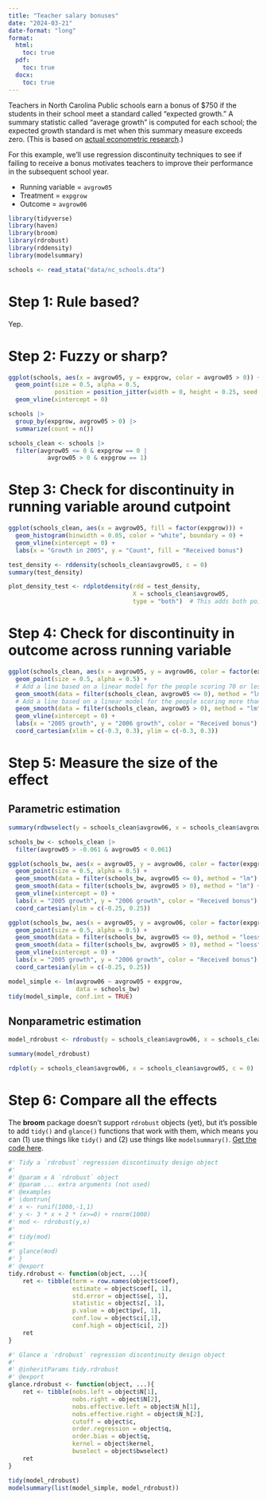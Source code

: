 ```yaml
---
title: "Teacher salary bonuses"
date: "2024-03-21"
date-format: "long"
format:
  html:
    toc: true
  pdf:
    toc: true
  docx:
    toc: true
---
```


Teachers in North Carolina Public schools earn a bonus of \$750 if the students in their school meet a standard called "expected growth." A summary statistic called "average growth" is computed for each school; the expected growth standard is met when this summary measure exceeds zero. (This is based on [actual econometric research](https://my.vanderbilt.edu/performanceincentives/files/2012/10/200803_Vigdor_TeacherBonusesNC.pdf).)

For this example, we'll use regression discontinuity techniques to see if failing to receive a bonus motivates teachers to improve their performance in the subsequent school year.

- Running variable = `avgrow05`
- Treatment = `expgrow`
- Outcome = `avgrow06`

```r
library(tidyverse)
library(haven)
library(broom)
library(rdrobust)
library(rddensity)
library(modelsummary)

schools <- read_stata("data/nc_schools.dta")
```

# Step 1: Rule based?

Yep.

# Step 2: Fuzzy or sharp?

```r
ggplot(schools, aes(x = avgrow05, y = expgrow, color = avgrow05 > 0)) +
  geom_point(size = 0.5, alpha = 0.5,
             position = position_jitter(width = 0, height = 0.25, seed = 1234)) +
  geom_vline(xintercept = 0)
```

```r
schools |>
  group_by(expgrow, avgrow05 > 0) |>
  summarize(count = n())
```

```r
schools_clean <- schools |> 
  filter(avgrow05 <= 0 & expgrow == 0 |
           avgrow05 > 0 & expgrow == 1)
```


# Step 3: Check for discontinuity in running variable around cutpoint

```r
ggplot(schools_clean, aes(x = avgrow05, fill = factor(expgrow))) +
  geom_histogram(binwidth = 0.05, color = "white", boundary = 0) +
  geom_vline(xintercept = 0) +
  labs(x = "Growth in 2005", y = "Count", fill = "Received bonus")
```

```r
test_density <- rddensity(schools_clean$avgrow05, c = 0)
summary(test_density)
```

```r
plot_density_test <- rdplotdensity(rdd = test_density,
                                   X = schools_clean$avgrow05,
                                   type = "both")  # This adds both points and lines
```

# Step 4: Check for discontinuity in outcome across running variable

```r
ggplot(schools_clean, aes(x = avgrow05, y = avgrow06, color = factor(expgrow))) +
  geom_point(size = 0.5, alpha = 0.5) +
  # Add a line based on a linear model for the people scoring 70 or less
  geom_smooth(data = filter(schools_clean, avgrow05 <= 0), method = "lm") +
  # Add a line based on a linear model for the people scoring more than 70
  geom_smooth(data = filter(schools_clean, avgrow05 > 0), method = "lm") +
  geom_vline(xintercept = 0) +
  labs(x = "2005 growth", y = "2006 growth", color = "Received bonus") +
  coord_cartesian(xlim = c(-0.3, 0.3), ylim = c(-0.3, 0.3))
```

# Step 5: Measure the size of the effect

## Parametric estimation

```r
summary(rdbwselect(y = schools_clean$avgrow06, x = schools_clean$avgrow05, c = 0))
```

```r
schools_bw <- schools_clean |> 
  filter(avgrow05 > -0.061 & avgrow05 < 0.061)

ggplot(schools_bw, aes(x = avgrow05, y = avgrow06, color = factor(expgrow))) +
  geom_point(size = 0.5, alpha = 0.5) +
  geom_smooth(data = filter(schools_bw, avgrow05 <= 0), method = "lm") +
  geom_smooth(data = filter(schools_bw, avgrow05 > 0), method = "lm") +
  geom_vline(xintercept = 0) +
  labs(x = "2005 growth", y = "2006 growth", color = "Received bonus") +
  coord_cartesian(ylim = c(-0.25, 0.25))

ggplot(schools_bw, aes(x = avgrow05, y = avgrow06, color = factor(expgrow))) +
  geom_point(size = 0.5, alpha = 0.5) +
  geom_smooth(data = filter(schools_bw, avgrow05 <= 0), method = "loess") +
  geom_smooth(data = filter(schools_bw, avgrow05 > 0), method = "loess") +
  geom_vline(xintercept = 0) +
  labs(x = "2005 growth", y = "2006 growth", color = "Received bonus") +
  coord_cartesian(ylim = c(-0.25, 0.25))
```

```r
model_simple <- lm(avgrow06 ~ avgrow05 + expgrow,
                   data = schools_bw)
tidy(model_simple, conf.int = TRUE)
```

## Nonparametric estimation

```r
model_rdrobust <- rdrobust(y = schools_clean$avgrow06, x = schools_clean$avgrow05, c = 0) 

summary(model_rdrobust)
```

```r
rdplot(y = schools_clean$avgrow06, x = schools_clean$avgrow05, c = 0)
```


# Step 6: Compare all the effects

The **broom** package doesn't support `rdrobust` objects (yet), but it's possible to add `tidy()` and `glance()` functions that work with them, which means you can (1) use things like `tidy()` and (2) use things like `modelsummary()`. [Get the code here](https://github.com/tidymodels/broom/issues/777#issuecomment-643251123).

```r
#' Tidy a `rdrobust` regression discontinuity design object
#'
#' @param x A `rdrobust` object
#' @param ... extra arguments (not used)
#' @examples
#' \dontrun{
#' x <- runif(1000,-1,1)
#' y <- 3 * x + 2 * (x>=0) + rnorm(1000)
#' mod <- rdrobust(y,x)
#' 
#' tidy(mod)
#' 
#' glance(mod)
#' }
#' @export
tidy.rdrobust <- function(object, ...){
    ret <- tibble(term = row.names(object$coef), 
                  estimate = object$coef[, 1], 
                  std.error = object$se[, 1], 
                  statistic = object$z[, 1],
                  p.value = object$pv[, 1], 
                  conf.low = object$ci[,1],
                  conf.high = object$ci[, 2])
    ret
}

#' Glance a `rdrobust` regression discontinuity design object
#'
#' @inheritParams tidy.rdrobust
#' @export
glance.rdrobust <- function(object, ...){
    ret <- tibble(nobs.left = object$N[1],
                  nobs.right = object$N[2],
                  nobs.effective.left = object$N_h[1],
                  nobs.effective.right = object$N_h[2],
                  cutoff = object$c,
                  order.regression = object$q,
                  order.bias = object$q,
                  kernel = object$kernel,
                  bwselect = object$bwselect)
    ret
}

```

```r
tidy(model_rdrobust)
modelsummary(list(model_simple, model_rdrobust))
```

